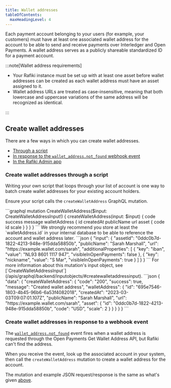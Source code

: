 ```yaml
---
title: Wallet addresses
tableOfContents:
  maxHeadingLevel: 4
---
```



Each payment account belonging to your users (for example, your customers) must have at least one associated wallet address for the account to be able to send and receive payments over Interledger and Open Payments. A wallet address serves as a publicly shareable standardized ID for a payment account.

:::note[Wallet address requirements]

- Your Rafiki instance must be set up with at least one asset before wallet addresses can be created as each wallet address must have an asset assigned to it.
- Wallet address URLs are treated as case-insensitive, meaning that both lowercase and uppercase variations of the same address will be recognized as identical.

:::

## Create wallet addresses

There are a few ways in which you can create wallet addresses.

- [Through a script](#create-wallet-addresses-through-a-script)
- [In response to the `wallet_address.not_found` webhook event](#create-wallet-addresses-in-response-to-a-webhook-event)
- [In the Rafiki Admin app](/admin/admin-user-guide#create-wallet-address)

### Create wallet addresses through a script

Writing your own script that loops through your list of account is one way to batch create wallet addresses for your existing account holders.

Ensure your script calls the `createWalletAddress` GraphQL mutation.

<Tabs>
  <TabItem label="Operation">
    ```graphql
    mutation CreateWalletAddress($input: CreateWalletAddressInput!) {
      createWalletAddress(input: $input) {
        code
        success
        message
        walletAddress {
          id
          createdAt
          publicName
          url
          asset {
            code
            id
            scale
          }
        }
      }
    }
    ```
    We strongly recommend you store at least the `walletAddress.id` in your internal database to be able to reference the account and wallet address later.
  </TabItem>
  <TabItem label="Arguments">
    ```json
    {
      "input": {
        "assetId": "0ddc0b7d-1822-4213-948e-915dda58850b",
        "publicName": "Sarah Marshall",
        "url": "https://example.wallet.com/sarah",
        "additionalProperties": [
          {
            "key": "iban",
            "value": "NL93 8601 1117 947",
            "visibleInOpenPayments": false
          },
          {
            "key": "nickname",
            "value": "S Mar",
            "visibleInOpenPayments": true
          }
        ]
      }
    }
    ```
    For more information about this mutation's input object, see [`CreateWalletAddressInput`](/apis/graphql/backend/inputobjects/#createwalletaddressinput).
  </TabItem>
  <TabItem label="Response">
    ```json
    {
      "data": {
        "createWalletAddress": {
          "code": "200",
          "success": true,
          "message": "Created wallet address",
          "walletAddress": {
            "id": "695e7546-1803-4b45-96b6-6a53f4082018",
            "createdAt": "2023-03-03T09:07:01.107Z",
            "publicName": "Sarah Marshall",
            "url": "https://example.wallet.com/sarah",
            "asset": {
              "id": "0ddc0b7d-1822-4213-948e-915dda58850b",
              "code": "USD",
              "scale": 2
            }
          }
        }
      }
    }
    ```
  </TabItem>
</Tabs>

### Create wallet addresses in response to a webhook event

The [`wallet_address.not_found`](/integration/requirements/webhook-events#wallet-address-not-found) event fires when a wallet address is requested through the Open Payments Get Wallet Address API, but Rafiki can't find the address.

When you receive the event, look up the associated account in your system, then call the `createWalletAddress` mutation to create a wallet address for the account.

The mutation and example JSON request/response is the same as what's given [above](#create-wallet-addresses-through-a-script).
